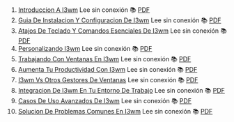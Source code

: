 1. [Introduccion A I3wm](https://achalmaedison.netlify.app/tecnologia-seguridad/i3wm/2020-02-15-introduccion-a-i3wm) Lee sin conexión 📚 [PDF](https://achalmaedison.netlify.app/tecnologia-seguridad/i3wm/2020-02-15-introduccion-a-i3wm/index.pdf)
2. [Guia De Instalacion Y Configuracion De I3wm](https://achalmaedison.netlify.app/tecnologia-seguridad/i3wm/2020-02-16-guia-de-instalacion-y-configuracion-de-i3wm) Lee sin conexión 📚 [PDF](https://achalmaedison.netlify.app/tecnologia-seguridad/i3wm/2020-02-16-guia-de-instalacion-y-configuracion-de-i3wm/index.pdf)
3. [Atajos De Teclado Y Comandos Esenciales De I3wm](https://achalmaedison.netlify.app/tecnologia-seguridad/i3wm/2020-02-17-atajos-de-teclado-y-comandos-esenciales-de-i3wm) Lee sin conexión 📚 [PDF](https://achalmaedison.netlify.app/tecnologia-seguridad/i3wm/2020-02-17-atajos-de-teclado-y-comandos-esenciales-de-i3wm/index.pdf)
4. [Personalizando I3wm](https://achalmaedison.netlify.app/tecnologia-seguridad/i3wm/2020-02-18-personalizando-i3wm) Lee sin conexión 📚 [PDF](https://achalmaedison.netlify.app/tecnologia-seguridad/i3wm/2020-02-18-personalizando-i3wm/index.pdf)
5. [Trabajando Con Ventanas En I3wm](https://achalmaedison.netlify.app/tecnologia-seguridad/i3wm/2020-02-18-trabajando-con-ventanas-en-i3wm) Lee sin conexión 📚 [PDF](https://achalmaedison.netlify.app/tecnologia-seguridad/i3wm/2020-02-18-trabajando-con-ventanas-en-i3wm/index.pdf)
6. [Aumenta Tu Productividad Con I3wm](https://achalmaedison.netlify.app/tecnologia-seguridad/i3wm/2020-02-19-aumenta-tu-productividad-con-i3wm) Lee sin conexión 📚 [PDF](https://achalmaedison.netlify.app/tecnologia-seguridad/i3wm/2020-02-19-aumenta-tu-productividad-con-i3wm/index.pdf)
7. [I3wm Vs Otros Gestores De Ventanas](https://achalmaedison.netlify.app/tecnologia-seguridad/i3wm/2020-02-20-i3wm-vs-otros-gestores-de-ventanas) Lee sin conexión 📚 [PDF](https://achalmaedison.netlify.app/tecnologia-seguridad/i3wm/2020-02-20-i3wm-vs-otros-gestores-de-ventanas/index.pdf)
8. [Integracion De I3wm En Tu Entorno De Trabajo](https://achalmaedison.netlify.app/tecnologia-seguridad/i3wm/2020-02-21-integracion-de-i3wm-en-tu-entorno-de-trabajo) Lee sin conexión 📚 [PDF](https://achalmaedison.netlify.app/tecnologia-seguridad/i3wm/2020-02-21-integracion-de-i3wm-en-tu-entorno-de-trabajo/index.pdf)
9. [Casos De Uso Avanzados De I3wm](https://achalmaedison.netlify.app/tecnologia-seguridad/i3wm/2020-02-22-casos-de-uso-avanzados-de-i3wm) Lee sin conexión 📚 [PDF](https://achalmaedison.netlify.app/tecnologia-seguridad/i3wm/2020-02-22-casos-de-uso-avanzados-de-i3wm/index.pdf)
10. [Solucion De Problemas Comunes En I3wm](https://achalmaedison.netlify.app/tecnologia-seguridad/i3wm/2020-02-23-solucion-de-problemas-comunes-en-i3wm) Lee sin conexión 📚 [PDF](https://achalmaedison.netlify.app/tecnologia-seguridad/i3wm/2020-02-23-solucion-de-problemas-comunes-en-i3wm/index.pdf)
